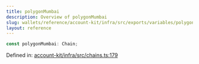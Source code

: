 ```yaml
---
title: polygonMumbai
description: Overview of polygonMumbai
slug: wallets/reference/account-kit/infra/src/exports/variables/polygonMumbai
layout: reference
---
```


```ts
const polygonMumbai: Chain;
```

Defined in: [account-kit/infra/src/chains.ts:179](https://github.com/alchemyplatform/aa-sdk/blob/da19afd63b0ba06a4de95b0d2d7871f64d546304/account-kit/infra/src/chains.ts#L179)
